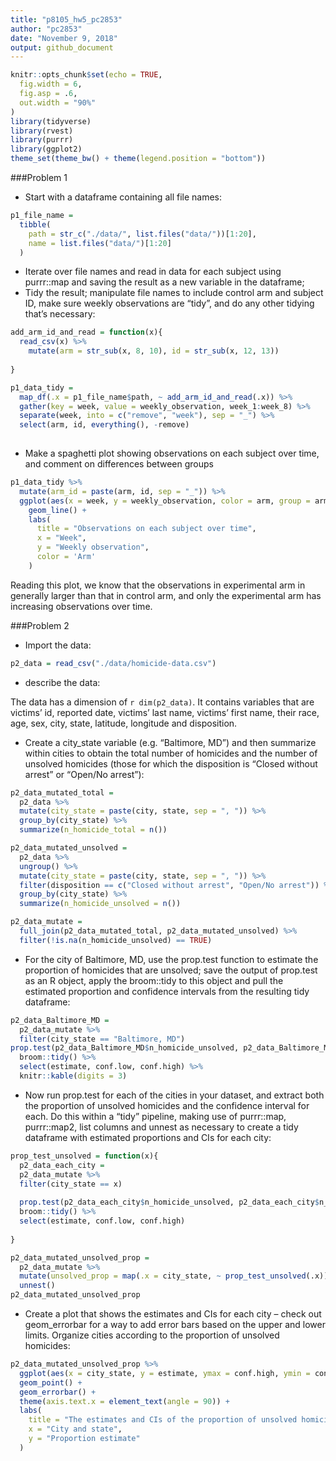 ```yaml
---
title: "p8105_hw5_pc2853"
author: "pc2853"
date: "November 9, 2018"
output: github_document
---
```


```r
knitr::opts_chunk$set(echo = TRUE,
  fig.width = 6,
  fig.asp = .6,
  out.width = "90%"
)
library(tidyverse)
library(rvest)
library(purrr)
library(ggplot2)
theme_set(theme_bw() + theme(legend.position = "bottom"))
```

###Problem 1

* Start with a dataframe containing all file names:

```r
p1_file_name = 
  tibble(
    path = str_c("./data/", list.files("data/"))[1:20],
    name = list.files("data/")[1:20]
  )

```

* Iterate over file names and read in data for each subject using purrr::map and saving the result as a new variable in the dataframe; 
* Tidy the result; manipulate file names to include control arm and subject ID, make sure weekly observations are “tidy”, and do any other tidying that’s necessary:

```r

add_arm_id_and_read = function(x){
  read_csv(x) %>% 
    mutate(arm = str_sub(x, 8, 10), id = str_sub(x, 12, 13))
  
}

p1_data_tidy = 
  map_df(.x = p1_file_name$path, ~ add_arm_id_and_read(.x)) %>% 
  gather(key = week, value = weekly_observation, week_1:week_8) %>% 
  separate(week, into = c("remove", "week"), sep = "_") %>% 
  select(arm, id, everything(), -remove)
  
```

* Make a spaghetti plot showing observations on each subject over time, and comment on differences between groups

```r
p1_data_tidy %>% 
  mutate(arm_id = paste(arm, id, sep = "_")) %>% 
  ggplot(aes(x = week, y = weekly_observation, color = arm, group = arm_id)) +
    geom_line() +
    labs(
      title = "Observations on each subject over time",
      x = "Week",
      y = "Weekly observation",
      color = 'Arm'
    ) 
```

Reading this plot, we know that the observations in experimental arm in generally larger than that in control arm, and only the experimental arm has increasing observations over time. 

###Problem 2

* Import the data:

```r
p2_data = read_csv("./data/homicide-data.csv")
```

* describe the data:

The data has a dimension of `r dim(p2_data)`. It contains variables that are victims' id, reported date, victims' last name, victims' first name, their race, age, sex, city, state, latitude, longitude and disposition. 

* Create a city_state variable (e.g. “Baltimore, MD”) and then summarize within cities to obtain the total number of homicides and the number of unsolved homicides (those for which the disposition is “Closed without arrest” or “Open/No arrest”):

```r
p2_data_mutated_total = 
  p2_data %>%
  mutate(city_state = paste(city, state, sep = ", ")) %>% 
  group_by(city_state) %>% 
  summarize(n_homicide_total = n())

p2_data_mutated_unsolved = 
  p2_data %>%
  ungroup() %>% 
  mutate(city_state = paste(city, state, sep = ", ")) %>% 
  filter(disposition == c("Closed without arrest", "Open/No arrest")) %>% 
  group_by(city_state) %>% 
  summarize(n_homicide_unsolved = n())

p2_data_mutate = 
  full_join(p2_data_mutated_total, p2_data_mutated_unsolved) %>% 
  filter(!is.na(n_homicide_unsolved) == TRUE)
```

* For the city of Baltimore, MD, use the prop.test function to estimate the proportion of homicides that are unsolved; save the output of prop.test as an R object, apply the broom::tidy to this object and pull the estimated proportion and confidence intervals from the resulting tidy dataframe:

```r
p2_data_Baltimore_MD =   
  p2_data_mutate %>% 
  filter(city_state == "Baltimore, MD")
prop.test(p2_data_Baltimore_MD$n_homicide_unsolved, p2_data_Baltimore_MD$n_homicide_total) %>% 
  broom::tidy() %>% 
  select(estimate, conf.low, conf.high) %>% 
  knitr::kable(digits = 3)

```

* Now run prop.test for each of the cities in your dataset, and extract both the proportion of unsolved homicides and the confidence interval for each. Do this within a “tidy” pipeline, making use of purrr::map, purrr::map2, list columns and  unnest as necessary to create a tidy dataframe with estimated proportions and CIs for each city:

```r
prop_test_unsolved = function(x){
  p2_data_each_city =   
  p2_data_mutate %>% 
  filter(city_state == x)
  
  prop.test(p2_data_each_city$n_homicide_unsolved, p2_data_each_city$n_homicide_total) %>% 
  broom::tidy() %>% 
  select(estimate, conf.low, conf.high)
  
}

p2_data_mutated_unsolved_prop = 
  p2_data_mutate %>% 
  mutate(unsolved_prop = map(.x = city_state, ~ prop_test_unsolved(.x))) %>% 
  unnest()
p2_data_mutated_unsolved_prop
```

* Create a plot that shows the estimates and CIs for each city – check out geom_errorbar for a way to add error bars based on the upper and lower limits. Organize cities according to the proportion of unsolved homicides:

```r
p2_data_mutated_unsolved_prop %>%  
  ggplot(aes(x = city_state, y = estimate, ymax = conf.high, ymin = conf.low)) +
  geom_point() +
  geom_errorbar() +
  theme(axis.text.x = element_text(angle = 90)) +
  labs(
    title = "The estimates and CIs of the proportion of unsolved homicides",
    x = "City and state",
    y = "Proportion estimate"
  )
  
```

